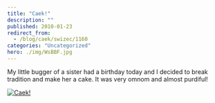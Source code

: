 ```yaml
---
title: "Caek!"
description: ""
published: 2010-01-23
redirect_from:
  - /blog/caek/swizec/1160
categories: "Uncategorized"
hero: ./img/WsBBF.jpg
---
```


My little bugger of a sister had a birthday today and I decided to break tradition and make her a cake. It was very omnom and almost purdiful!

[![](./img/Caekh8h434.jpeg "Caek!")](./img/WsBBF.jpg)
